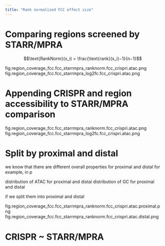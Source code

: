 ```yaml
---
title: "Rank normalized FCC effect size"
---
```


# Comparing regions screened by STARR/MPRA

$$\text{RankNorm}(x_i) = \frac{\text{rank}(x_i)−1}{n−1}$$

fig.region_coverage_fcc.fcc_starrmpra_ranknorm.fcc_crispri.atac.png
fig.region_coverage_fcc.fcc_starrmpra_log2fc.fcc_crispri.atac.png

# Appending CRISPR and region accessibility to STARR/MPRA comparison

fig.region_coverage_fcc.fcc_starrmpra_ranknorm.fcc_crispri.atac.png
fig.region_coverage_fcc.fcc_starrmpra_log2fc.fcc_crispri.atac.png

# Split by proximal and distal

we know that there are different overall properties for proximal and distal
for example, in p

distribution of ATAC for proximal and distal
distribution of GC for proximal and distal

if we split them into proximal and distal

fig.region_coverage_fcc.fcc_starrmpra_ranknorm.fcc_crispri.atac.proximal.png
fig.region_coverage_fcc.fcc_starrmpra_ranknorm.fcc_crispri.atac.distal.png

# CRISPR ~ STARR/MPRA


